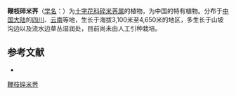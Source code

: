 {{Speciesbox
| name = 鞭枝碎米荠
| status = 
| status_system = 
| image =
| genus = Cardamine
| species = rockii
| authority = O. E. Schulz
}}

'''鞭枝碎米荠'''（[[学名|学名]]：{{lang|la|''Cardamine rockii''}}）为[[十字花科|十字花科]][[碎米荠属|碎米荠属]]的植物，为中国的特有植物。分布于[[中国大陆|中国大陆]]的[[四川|四川]]、[[云南|云南]]等地，生长于海拔3,100米至4,650米的地区，多生长于山坡沟边以及流水边草丛湿润处，目前尚未由人工引种栽培。

== 参考文献 ==
<div class="references-small">
* {{cite web| url =http://www.bioinfo.cn/db05/KmzwSpecies.php?action=view&id=5018| title =鞭枝碎米荠| work =《中国高等植物数据库全库》| publisher =中国科学院微生物研究所| author =昆明植物研究所| accessdate =2009-02-25| deadurl =yes| archiveurl =https://web.archive.org/web/20160305003738/http://www.bioinfo.cn/db05/KmzwSpecies.php?action=view&id=5018| archivedate =2016-03-05}}
</div>
{{Taxonbar|from=Q15231592}}

[[Category:碎米荠属|鞭枝碎米荠]]


{{植物小作品}}